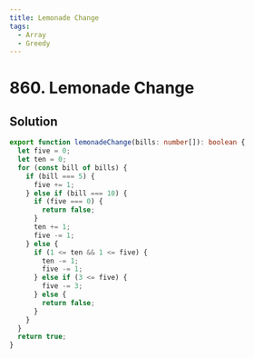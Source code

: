 ```yaml
---
title: Lemonade Change
tags:
  - Array
  - Greedy
---
```


# 860. Lemonade Change

<Badges>
  <LevelBadge level="easy" />
  <TopicBadge name="Array" slug="array" />
  <TopicBadge name="Greedy" slug="greedy" />
</Badges>

## Solution

```typescript filename="solution.ts" copy
export function lemonadeChange(bills: number[]): boolean {
  let five = 0;
  let ten = 0;
  for (const bill of bills) {
    if (bill === 5) {
      five += 1;
    } else if (bill === 10) {
      if (five === 0) {
        return false;
      }
      ten += 1;
      five -= 1;
    } else {
      if (1 <= ten && 1 <= five) {
        ten -= 1;
        five -= 1;
      } else if (3 <= five) {
        five -= 3;
      } else {
        return false;
      }
    }
  }
  return true;
}
```

<ProblemLink
  codingSite="leetcode"
  href="https://leetcode.com/problems/lemonade-change"
  title="Lemonade Change"
/>
